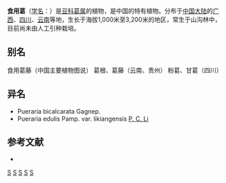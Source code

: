 {{Speciesbox 
| genus = Pueraria
| species = edulis
| authority = Pampan.
}}
'''食用葛'''（[[学名|学名]]：{{lang|la|''Pueraria edulis''}}）是[[豆科|豆科]][[葛属|葛属]]的植物，是中国的特有植物。分布于[[中国大陆|中国大陆]]的[[广西|广西]]、[[四川|四川]]、[[云南|云南]]等地，生长于海拔1,000米至3,200米的地区，常生于山沟林中，目前尚未由人工引种栽培。

== 别名 ==
食用葛藤（中国主要植物图说） 葛根、葛藤（云南、贵州） 粉葛、甘葛（四川）

== 异名 ==
* Pueraria bicalcarata Gagnep.
* Pueraria edulis Pamp. var. likiangensis [[李沛琼|P. C. Li]]

== 参考文献 ==
<div class="references-small">
* {{cite web| url =http://www.bioinfo.cn/db05/KmzwSpecies.php?action=view&id=16606| title =食用葛| work =《中国高等植物数据库全库》| publisher =中国科学院微生物研究所| author =昆明植物研究所| accessdate =2009-02-25| deadurl =yes| archiveurl =https://web.archive.org/web/20160305105300/http://www.bioinfo.cn/db05/KmzwSpecies.php?action=view&id=16606| archivedate =2016-03-05}}
</div>
{{Taxonbar}}

[[Category:葛属|S]]
[[Category:中國特有植物|S]]
[[Category:广西植物|S]]
[[Category:四川植物|S]]
[[Category:云南植物|S]]